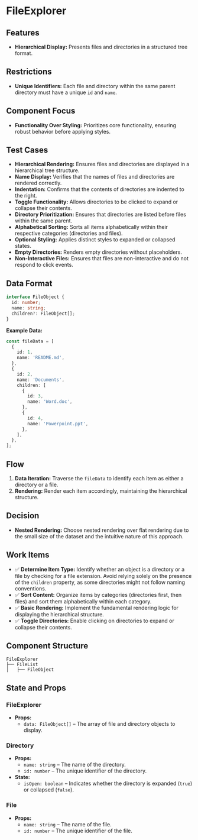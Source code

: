  
 
<Meta of={FileExplorerStories} />
 
# FileExplorer

## Features
- **Hierarchical Display:** Presents files and directories in a structured tree format.

## Restrictions
- **Unique Identifiers:** Each file and directory within the same parent directory must have a unique `id` and `name`.

## Component Focus
- **Functionality Over Styling:** Prioritizes core functionality, ensuring robust behavior before applying styles.

## Test Cases
- **Hierarchical Rendering:** Ensures files and directories are displayed in a hierarchical tree structure.
- **Name Display:** Verifies that the names of files and directories are rendered correctly.
- **Indentation:** Confirms that the contents of directories are indented to the right.
- **Toggle Functionality:** Allows directories to be clicked to expand or collapse their contents.
- **Directory Prioritization:** Ensures that directories are listed before files within the same parent.
- **Alphabetical Sorting:** Sorts all items alphabetically within their respective categories (directories and files).
- **Optional Styling:** Applies distinct styles to expanded or collapsed states.
- **Empty Directories:** Renders empty directories without placeholders.
- **Non-Interactive Files:** Ensures that files are non-interactive and do not respond to click events.

## Data Format
```typescript
interface FileObject {
  id: number;
  name: string;
  children?: FileObject[];
}
```

**Example Data:**
```typescript
const fileData = [
  {
    id: 1,
    name: 'README.md',
  },
  {
    id: 2,
    name: 'Documents',
    children: [
      {
        id: 3,
        name: 'Word.doc',
      },
      {
        id: 4,
        name: 'Powerpoint.ppt',
      },
    ],
  },
];
```

## Flow
1. **Data Iteration:** Traverse the `fileData` to identify each item as either a directory or a file.
2. **Rendering:** Render each item accordingly, maintaining the hierarchical structure.

## Decision
- **Nested Rendering:** Choose nested rendering over flat rendering due to the small size of the dataset and the intuitive nature of this approach.

## Work Items
- ✅ **Determine Item Type:** Identify whether an object is a directory or a file by checking for a file extension. Avoid relying solely on the presence of the `children` property, as some directories might not follow naming conventions.
- ✅ **Sort Content:** Organize items by categories (directories first, then files) and sort them alphabetically within each category.
- ✅ **Basic Rendering:** Implement the fundamental rendering logic for displaying the hierarchical structure.
- ✅ **Toggle Directories:** Enable clicking on directories to expand or collapse their contents.

## Component Structure
```
FileExplorer
├── FileList
│   ├── FileObject
```

## State and Props

### **FileExplorer**
- **Props:**
  - `data: FileObject[]` – The array of file and directory objects to display.

### **Directory**
- **Props:**
  - `name: string` – The name of the directory.
  - `id: number` – The unique identifier of the directory.
- **State:**
  - `isOpen: boolean` – Indicates whether the directory is expanded (`true`) or collapsed (`false`).

### **File**
- **Props:**
  - `name: string` – The name of the file.
  - `id: number` – The unique identifier of the file.